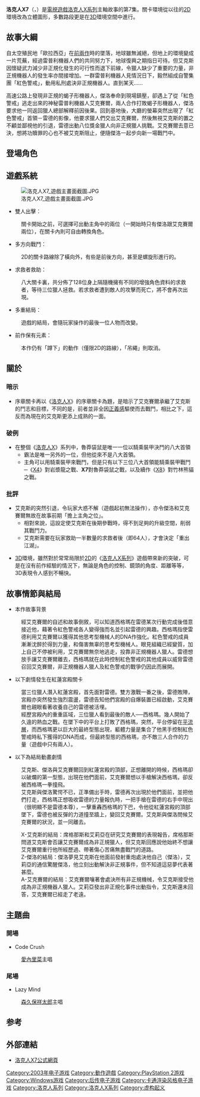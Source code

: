 {{Infobox VG
|title = 洛克人X7
|english = Mega Man X7
|japanese = ロックマンX7
| image = File:洛克人X7 遊戲封面.JPG
| developer = 卡普空第三工作室<br />Value Wave
| publisher = [[卡普空|卡普空]]
| director = Koji Ohkohara
| designer = Tsutomo Teranishi<br />Hiroyuki Yamato<br />Takanori Uegaki
| producer = Tatsuya Kitabayashi
| artist = Tatsuya Yoshikawa
| composer = Yuko Komiyama<br />Shinya Okada<br />Seiko Kobuchi<br />Naoto Tanaka<br />Makoto Asai<br />Teruo Konishi<br />Shuichi Mizuhata<br />Noriyuki Iwadare<br />Takuya Miyawaki
| released = '''PlayStation 2'''{{Vgrelease|JP|July 17, 2003}}<ref name="r20">{{cite book |isbn=978-1-897376-80-5 |date=January 6, 2010 |title=Rockman X: Official Complete Works|publisher=[[UDON|Udon Entertainment]] | pages=64–9}}</ref>{{Vgrelease|NA|October 14, 2003}}<ref>{{cite web | author=jkdmedia | date=October 14, 2003 | title=Capcom Ships ROCKMAN X7 for the PS2 - News | url=http://www.gamezone.com/news/item/capcom_ships_mega_man_x7_for_the_ps2/ | publisher=[[GameZone|GameZone]] | accessdate=2011-02-24 | archive-date=2020-01-10 | archive-url=https://web.archive.org/web/20200110145326/https://www.gamezone.com/news/capcom_ships_mega_man_x7_for_the_ps2/ | dead-url=no }}</ref>{{Vgrelease|EU|March 5, 2004}}<ref>{{cite news |url=http://www.eurogamer.net/articles/news240204megamanconnectivity?unbury=169483 |title=Mega Men come together |first=Tom |last=Bramwell |date=24 February 2004 |accessdate=19 March 2011 |publisher=[[Eurogamer|Eurogamer]] |archive-date=2012-10-08 |archive-url=https://web.archive.org/web/20121008121301/http://www.eurogamer.net/articles/news240204megamanconnectivity?unbury=169483 |dead-url=no }}</ref><br />'''PC'''{{Vgrelease|南韓|December 31, 2003}}
| genre =  [[平台游戏|平台动作]]，[[第三人稱射擊遊戲|第三人稱射擊]]
| series = [[洛克人X系列|洛克人X系列]]
| modes = [[单人游戏|单人游戏]]
| platforms = [[PlayStation_2|PlayStation 2]]，[[Windows|Windows]]
}}

'''洛克人X7'''（{{lang-ja|ロックマンX7，Rockman X7}}，{{lang-en|''Mega Man X7''}}）是[[電視遊戲|電視遊戲]][[洛克人X系列|洛克人X系列]]主軸故事的第7集。關卡環境從以往的[[二維計算機圖形|2D]]環境改為立體圖形，多數路段更是在[[三維計算機圖形|3D]]環境空間中進行。

==故事大綱==
自太空殖民地「歐拉西亞」在[[洛克人X5|前兩作]]時的墜落，地球雖無滅絕，但地上的環境變成一片荒蕪，經過雷普利機器人們的共同努力下，地球復興之期指日可待。但艾克斯因懷疑武力減少非正規化發生的可行性而退下前線，令獵人缺少了重要的力量，非正規機器人的發生率亦間接增加。一群雷普利機器人見情況日下，毅然組成自警集團「紅色警戒」，動用私刑處決非正規機器人。直到某天……

高速公路上發現非正規的蝎子形機器人，傑洛奉命到現場鎮壓，卻遇上了從「紅色警戒」逃走出來的神秘雷普利機器人艾克賽爾，兩人合作打敗蝎子形機器人，傑洛要求他一同返回獵人總部解釋前因後果。回到基地後，大廳的螢幕突然出現了「紅色警戒」首領－雷德的影像，他要求獵人們交出艾克賽爾，然後無視艾克斯的置之不顧並鄙視他的引退，雷德出動八位獎金獵人向非正規獵人挑戰。艾克賽爾去意已決，想將功贖罪的心也不被艾克斯阻止，便隨傑洛一起步向新一場戰鬥中。

== 登場角色 ==
{{see also|洛克人X系列角色列表}}

==遊戲系統==
[[File:洛克人X7_遊戲主畫面截圖.JPG|thumb]]
*雙人出擊：
:關卡開始之前，可選擇可出動主角中的兩位（一開始時只有傑洛跟艾克賽爾兩位），在關卡內則可自由轉換角色。

*多方向戰鬥：
:2D的關卡路線除了橫向外，有些是前後方向，甚至是螺旋形進行的。

*求救者救助：
:八大關卡裏，共分佈了128位身上隔隨機擁有不同的增強角色資料的求救者，等待三位獵人拯救。若求救者遭到敵人的攻擊而死亡，將不會再次出現。

*多重結局：
:遊戲的結局，會隨玩家操作的最後一位人物而改變。

*前作保有元素：
:本作仍有「蹲下」的動作（僅限2D的路線），「吊繩」則取消。

==關於==
{{VG Reviews
|Allgame = {{Rating|2|5}}<ref>{{cite web | author= Marriott | title= Mega Man X7 - Overview | url= http://www.allgame.com/game.php?id=39802 | publisher= [[Allgame|Allgame]] | accessdate= 2010-06-24 | archive-date= 2010-02-15 | archive-url= https://web.archive.org/web/20100215164007/http://allgame.com/game.php?id=39802 | dead-url= no }}</ref>
|EGM=5.33 out of 10<ref>{{cite journal | journal=[[Electronic_Gaming_Monthly|Electronic Gaming Monthly]] | publisher=[[Ziff_Davis|Ziff Davis]] | title=Review Crew: Mega Man X7 | date=November 2003 | issue=172 | page=p. 186}}</ref>
|Fam=28 out of 40
|GamePro={{rating|3|5}}<ref>{{cite web|author=Four-Eyed Dragon |date=November 13, 2003 |title=Mega Man X7 Review |url=http://www.gamepro.com/article/reviews/31381/mega-man-x7/ |publisher=[[GamePro|GamePro]] |accessdate=2010-07-05 |archiveurl=https://web.archive.org/web/20091205040222/http://www.gamepro.com/article/reviews/31381/mega-man-x7/ |archivedate=2009-12-05|deadurl=yes }}</ref>
|GameRev=D+<ref>{{cite web | author=GR Chimp | date=November 1, 2003 | title=Mega Man X7 Review for the PS2 | url=http://www.gamerevolution.com/review/ps2/mega-man-x7 | publisher=[[Game_Revolution|Game Revolution]] | accessdate=2010-07-05}}</ref>
|GI=7.5 out of 10<ref>{{cite journal | journal=[[Game_Informer|Game Informer]] | publisher=Sunrise Publications | title=Reviews: Mega Man X7 | date=November 2003 | issue=127 | page=p. 151}}</ref>
|GSpot = 6.5 out of 10<ref name="GameSpot review">{{cite web | author=Davis, Ryan | date=Oct 13, 2003 | title=Mega Man X7 Review for PlayStation 2 | url=http://www.gamespot.com/ps2/action/megamanx7/review.html?tag=tabs%3Breviews | publisher=[[GameSpot|GameSpot]] | accessdate=2010-06-24 | archive-date=2009-01-30 | archive-url=https://web.archive.org/web/20090130005149/http://www.gamespot.com/ps2/action/megamanx7/review.html?tag=tabs;reviews | dead-url=no }}</ref>
|IGN = 6.7 out of 10<ref name="IGN review">{{cite web | author=Dunham, Jeremy | date=October 14, 2003 | title=Mega Man X7 - PlayStation 2 Review | url=http://ps2.ign.com/articles/454/454630p1.html | publisher=IGN | accessdate=2010-06-24 | archive-url=https://web.archive.org/web/20100904073806/http://ps2.ign.com/articles/454/454630p1.html | archive-date=2010-09-04 | dead-url=yes }}</ref>
|GSpy = {{rating|2|5}}<ref name="Gamespy review">{{cite web | author=Nutt, Christian | date=October 14, 2003 | title=Mega Man X7 | url=http://ps2.gamespy.com/playstation-2/mega-man-x7/6255p1.html | publisher=GameSpy | accessdate=2010-06-24 | archive-date=2010-04-01 | archive-url=https://web.archive.org/web/20100401171850/http://ps2.gamespy.com/playstation-2/mega-man-x7/6255p1.html | dead-url=no }}</ref>
|OPM = 6 out of 10<ref>{{cite journal|journal=[[Official_U.S._PlayStation_Magazine|Official U.S. PlayStation Magazine]] |publisher=[[Ziff_Davis|Ziff Davis]] |url=http://www.playstationmagazine.com/article2/0,2053,1494225,00.asp |title=Reviews: Mega Man X7 |date=November 2003 |page=p. 138 |archiveurl=https://web.archive.org/web/20040325023324/http://www.playstationmagazine.com/article2/0%2C2053%2C1494225%2C00.asp |archivedate=2004-03-25|deadurl=yes }}</ref>
|GR = 59.43%<ref>{{cite web |url=http://www.gamerankings.com/ps2/561699-mega-man-x7/index.html |title=Mega Man X7 for PlayStation 2 |publisher=[[GameRankings|GameRankings]] |accessdate=2010-04-27 |archive-date=2010-07-21 |archive-url=https://web.archive.org/web/20100721234817/http://www.gamerankings.com/ps2/561699-mega-man-x7/index.html |dead-url=no }}</ref>
}}

===暗示===
*序章關卡再以《[[洛克人X_(遊戲)|洛克人X]]》的序章關卡為題，是暗示了艾克賽爾承繼了艾克斯的鬥志和目標，不同的是，前者並非全因[[公平正義|正義感]]驅使而去戰鬥，相比之下，這反而為現在的艾克斯更添上成熟的一面。

===破例===
*在整個《[[洛克人X_(遊戲)|洛克人X]]》系列中，魯莽袋鼠是唯一一位以騎乘裝甲決鬥的八大首領
**霸法是唯一另外的一位，但他從來不是八大首領。
**主角可以用騎乘裝甲來戰鬥，但是只有以下三位八大首領能騎乘裝甲戰鬥─《[[洛克人X4|X4]]》對岩漿龍之戰、'''X7'''對魯莽袋鼠之戰，以及續作《[[洛克人X8|X8]]》對竹林熊貓之戰。

===批評===
*艾克斯的突然引退，令玩家大惑不解（遊戲起初無法操作），亦令傑洛和艾克賽爾無故在故事前期「擔上主角之位」。
**相對來說，這設定使艾克斯在後期參戰時，得不到足夠的升級空間，削弱其戰鬥力。
**艾克斯需要在玩家救助一半數量的求救者後（即64人），才會決定「重出江湖」。

*[[三維計算機圖形|3D]]環境，雖然對於常常局限於[[二維計算機圖形|2D]]的《[[洛克人X系列|洛克人X系列]]》遊戲帶來新的突破，可是在沒有前作經驗的情況下，無論是角色的控制、鏡頭的角度、距離等等，3D表現令人感到不暢快。

==故事情節與結局==
*本作故事背景
:經艾克賽爾的自述和故事倒敘，可以知道西格瑪在雷德某次行動完成後借意接近他，藉著令紅色警戒各人變得強而名並引起雷德的興趣。西格瑪指使雷德利用艾克賽爾以獲得其他思考型機械人的DNA作強化。紅色警戒的成員漸漸沈醉於得到力量，和傷害無辜的思考型機械人。眼見組織已經變質，加上自己不停被利用，艾克賽爾無奈地逃走，投靠非正規機器人獵人。雷德想放手讓艾克賽爾離去，西格瑪就在此時控制紅色警戒的其他成員以威脅雷德召回艾克賽爾，非正規機器人獵人及紅色警戒的戰爭仍因此而展開。

*以下劇情發生在紅蓮宮殿關卡
:當三位獵人潛入紅蓮宮殿，首先面對雷德。雙方激戰一番之後，雷德敗陣，宮殿亦突然發生強烈震盪，雷德告知他們宮殿的自爆裝置已經啟動，艾克賽爾也親眼看著收養自己的雷德被活埋。
:經歷宮殿內的重重區域，三位獵人看到最後的敵人──西格瑪。幾人開始了久違的熱血之戰。在墜下中的平台上打敗了西格瑪，突然，平台停留在[[平流層|平流層]]，而西格瑪更以巨大的最終型態出現，軀體力量是集合了他黑手控制紅色警戒時私下獲得的DNA而成，但最終型態的西格瑪，亦不敵三人合作的力量（遊戲中只有兩人）。

*以下為結局動畫劇情
:艾克斯、傑洛與艾克賽爾回到紅蓮宮殿的頂部，正想離開的時候，西格瑪卻以破爛的第一型態，出現在他們面前，艾克賽爾想以手槍解決西格瑪，卻反被西格瑪一拳撞飛。
:艾克斯與傑洛驚愕不已，正準備出手時，雷德再次出現於他們面前，並把他們打走，西格瑪正想吸收雷德的力量報仇時，一把手槍在雷德的右手中現出（很明顯不是雷德本尊），一擊重轟西格瑪的下巴，令他從紅蓮宮殿的頂部墜下，雷德也被反彈的力道撞至牆上，變回艾克賽爾。艾克斯與傑洛問候艾克賽爾的狀況，並一同離去。

:X-艾克斯的結局：席格那斯和艾莉亞在研究艾克賽爾的表現報告，席格那斯問道艾克斯會否讓艾克賽爾成為非正規獵人，但艾克斯回應說他始終不想讓艾克賽爾重行他所經歷過、帶著傷心苦痛無盡戰鬥的道路。
:Z-傑洛的結局：傑洛夢見艾克斯在他面前發射重炮處決他自己（傑洛），艾莉亞的通信驚醒傑洛，他立刻出動解決非正規事件，但不知道這惡夢代表著甚麼。
:A-艾克賽爾的結局：艾克賽爾嚷著會處決所有非正規機械，令艾克斯接受他成為非正規機器人獵人。艾莉亞發出非正規化事件出動指令，艾克斯還未回答，艾克賽爾已經走了老遠。

==主題曲==
===開場===
*Code Crush
:[[愛內里菜|愛內里菜]]主唱

===尾場===
*Lazy Mind
:[[森久保祥太郎|森久保祥太郎]]主唱

==参考==
{{Reflist}}

==外部連結==
* {{ja}}[https://web.archive.org/web/20100218141902/http://www.capcom.co.jp/rockmanx7/ 洛克人X7公式網頁]

{{洛克人}}

{{DEFAULTSORT:Rockman X7}}
[[Category:2003年电子游戏|Category:2003年电子游戏]]
[[Category:動作遊戲|Category:動作遊戲]]
[[Category:PlayStation_2游戏|Category:PlayStation 2游戏]]
[[Category:Windows游戏|Category:Windows游戏]]
[[Category:后传电子游戏|Category:后传电子游戏]]
[[Category:卡通渲染风格电子游戏|Category:卡通渲染风格电子游戏]]
[[Category:洛克人系列|Category:洛克人系列]]
[[Category:洛克人X系列|Category:洛克人X系列]]
[[Category:虚构起义|Category:虚构起义]]